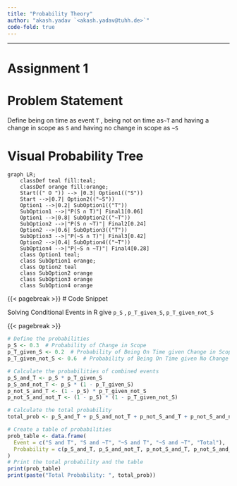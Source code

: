 ```yaml
---
title: "Probability Theory"
author: "akash.yadav `<akash.yadav@tuhh.de>`"
code-fold: true
---
```


------------------------------------------------------------------------

# Assignment 1
# Problem Statement

::: {.callout-important title="Problem"}
Define being on time as event `T` , being not on time as`~T` and having a change in scope as `S` and having no change in scope as `~S`
:::

# Visual Probability Tree

```mermaid
graph LR;
    classDef teal fill:teal;
    classDef orange fill:orange;
    Start((" O ")) --> |0.3| Option1(("S"))
    Start -->|0.7| Option2(("~S"))
    Option1 -->|0.2| SubOption1(("T"))
    SubOption1 -->|"P(S ∩ T)"| Final1[0.06]
    Option1 -->|0.8| SubOption2(("~T"))
    SubOption2 -->|"P(S ∩ ~T)"| Final2[0.24]
    Option2 -->|0.6| SubOption3(("T"))
    SubOption3 -->|"P(~S ∩ T)"| Final3[0.42]
    Option2 -->|0.4| SubOption4(("~T"))
    SubOption4 -->|"P(~S ∩ ~T)"| Final4[0.28]
    class Option1 teal;
    class SubOption1 orange;
    class Option2 teal
    class SubOption2 orange
    class SubOption3 orange
    class SubOption4 orange
```

{{< pagebreak >}}
# Code Snippet

::: {.callout-tip title="code in R "}
Solving Conditional Events in R give `p_S` , `p_T_given_S`, `p_T_given_not_S`
:::

{{< pagebreak >}}

```r
# Define the probabilities
p_S <- 0.3  # Probability of Change in Scope
p_T_given_S <- 0.2  # Probability of Being On Time given Change in Scope
p_T_given_not_S <- 0.6  # Probability of Being On Time given No Change in Scope

# Calculate the probabilities of combined events
p_S_and_T <- p_S * p_T_given_S
p_S_and_not_T <- p_S * (1 - p_T_given_S)
p_not_S_and_T <- (1 - p_S) * p_T_given_not_S
p_not_S_and_not_T <- (1 - p_S) * (1 - p_T_given_not_S)

# Calculate the total probability
total_prob <- p_S_and_T + p_S_and_not_T + p_not_S_and_T + p_not_S_and_not_T

# Create a table of probabilities
prob_table <- data.frame(
  Event = c("S and T", "S and ~T", "~S and T", "~S and ~T", "Total"),
  Probability = c(p_S_and_T, p_S_and_not_T, p_not_S_and_T, p_not_S_and_not_T, total_prob)
)
# Print the total probability and the table
print(prob_table)
print(paste("Total Probability: ", total_prob))
```